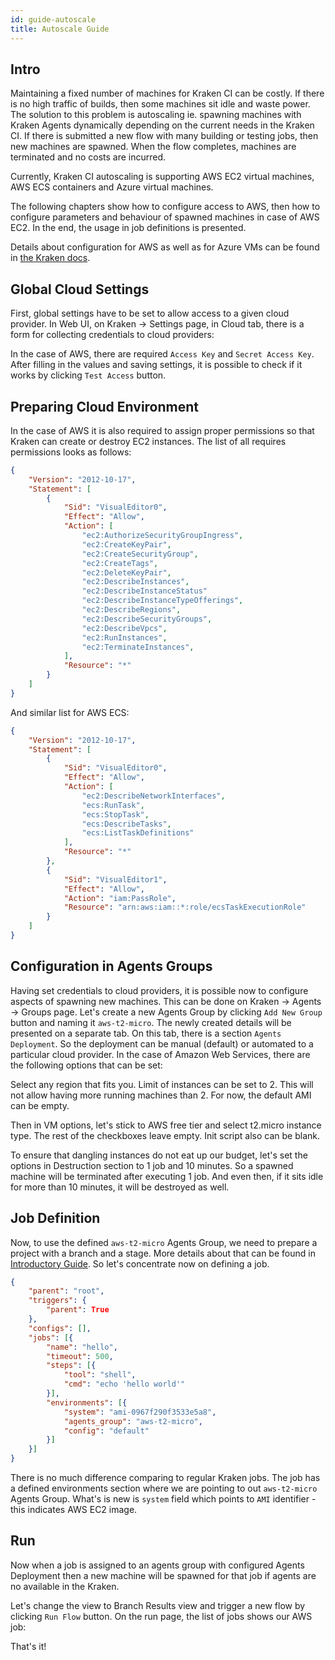 ```yaml
---
id: guide-autoscale
title: Autoscale Guide
---
```




## Intro

Maintaining a fixed number of machines for Kraken CI can be costly. If
there is no high traffic of builds, then some machines sit idle and
waste power. The solution to this problem is autoscaling ie. spawning
machines with Kraken Agents dynamically depending on the current needs
in the Kraken CI. If there is submitted a new flow with many building
or testing jobs, then new machines are spawned. When the flow
completes, machines are terminated and no costs are incurred.

Currently, Kraken CI autoscaling is supporting AWS EC2 virtual
machines, AWS ECS containers and Azure virtual machines.

The following chapters show how to configure access to AWS, then how
to configure parameters and behaviour of spawned machines in case of
AWS EC2. In the end, the usage in job definitions is presented.

Details about configuration for AWS as well as for Azure VMs can be
found in [the Kraken docs](autoscale-in-cloud).


## Global Cloud Settings

First, global settings have to be set to allow access to a given cloud
provider. In Web UI, on Kraken -> Settings page, in Cloud tab,
there is a form for collecting credentials to cloud providers:

<Screen img="screen-settings-cloud.png" />

In the case of AWS, there are required `Access Key` and `Secret Access
Key`. After filling in the values and saving settings, it is possible
to check if it works by clicking `Test Access` button.


## Preparing Cloud Environment

In the case of AWS it is also required to assign proper permissions so
that Kraken can create or destroy EC2 instances. The list of all requires
permissions looks as follows:

```json
{
    "Version": "2012-10-17",
    "Statement": [
        {
            "Sid": "VisualEditor0",
            "Effect": "Allow",
            "Action": [
                "ec2:AuthorizeSecurityGroupIngress",
                "ec2:CreateKeyPair",
                "ec2:CreateSecurityGroup",
                "ec2:CreateTags",
                "ec2:DeleteKeyPair",
                "ec2:DescribeInstances",
                "ec2:DescribeInstanceStatus"
                "ec2:DescribeInstanceTypeOfferings",
                "ec2:DescribeRegions",
                "ec2:DescribeSecurityGroups",
                "ec2:DescribeVpcs",
                "ec2:RunInstances",
                "ec2:TerminateInstances",
            ],
            "Resource": "*"
        }
    ]
}
```

And similar list for AWS ECS:

```json
{
    "Version": "2012-10-17",
    "Statement": [
        {
            "Sid": "VisualEditor0",
            "Effect": "Allow",
            "Action": [
                "ec2:DescribeNetworkInterfaces",
                "ecs:RunTask",
                "ecs:StopTask",
                "ecs:DescribeTasks",
                "ecs:ListTaskDefinitions"
            ],
            "Resource": "*"
        },
        {
            "Sid": "VisualEditor1",
            "Effect": "Allow",
            "Action": "iam:PassRole",
            "Resource": "arn:aws:iam::*:role/ecsTaskExecutionRole"
        }
    ]
}
```

## Configuration in Agents Groups

Having set credentials to cloud providers, it is possible now to
configure aspects of spawning new machines. This can be done on Kraken
-> Agents -> Groups page.  Let's create a new Agents Group by clicking
`Add New Group` button and naming it `aws-t2-micro`. The newly created
details will be presented on a separate tab. On this tab, there is a
section `Agents Deployment`. So the deployment can be manual (default)
or automated to a particular cloud provider. In the case of Amazon Web
Services, there are the following options that can be set:

<Screen img="screen-agents-groups-cloud-aws.png" />

Select any region that fits you. Limit of instances can be set to
2. This will not allow having more running machines than 2. For now,
the default AMI can be empty.

Then in VM options, let's stick to AWS free tier and select t2.micro
instance type. The rest of the checkboxes leave empty. Init script
also can be blank.

To ensure that dangling instances do not eat up our budget, let's set
the options in Destruction section to 1 job and 10 minutes. So a
spawned machine will be terminated after executing 1 job. And even
then, if it sits idle for more than 10 minutes, it will be destroyed as
well.


## Job Definition

Now, to use the defined `aws-t2-micro` Agents Group, we need to prepare
a project with a branch and a stage. More details about that can be
found in [Introductory Guide](/docs/guide-intro). So let's concentrate
now on defining a job.


```json
{
    "parent": "root",
    "triggers": {
        "parent": True
    },
    "configs": [],
    "jobs": [{
        "name": "hello",
        "timeout": 500,
        "steps": [{
            "tool": "shell",
            "cmd": "echo 'hello world'"
        }],
        "environments": [{
            "system": "ami-0967f290f3533e5a8",
            "agents_group": "aws-t2-micro",
            "config": "default"
        }]
    }]
}
```

There is no much difference comparing to regular Kraken jobs. The job
has a defined environments section where we are pointing to out
`aws-t2-micro` Agents Group. What's is new is `system` field which
points to `AMI` identifier - this indicates AWS EC2 image.

## Run

Now when a job is assigned to an agents group with configured Agents
Deployment then a new machine will be spawned for that job if agents
are no available in the Kraken.

Let's change the view to Branch Results view and trigger a new flow by
clicking `Run Flow` button. On the run page, the list of jobs shows our
AWS job:

<Screen img="screen-aws-job.png" />

That's it!
